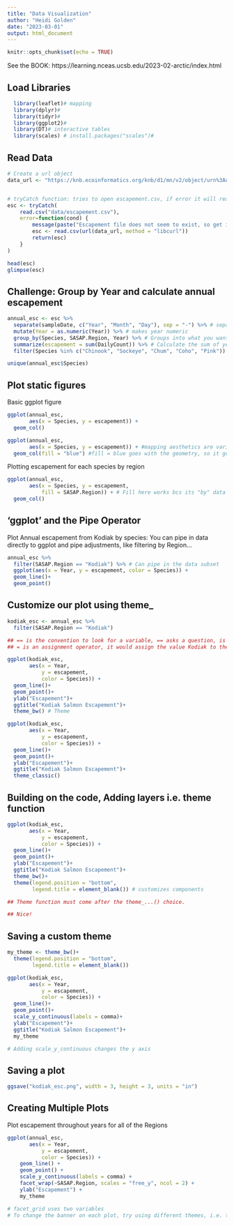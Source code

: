 ```yaml
---
title: "Data Visualization"
author: "Heidi Golden"
date: "2023-03-01"
output: html_document
---
```


```r
knitr::opts_chunk$set(echo = TRUE)
```
See the BOOK: https://learning.nceas.ucsb.edu/2023-02-arctic/index.html

## Load Libraries
```r
  library(leaflet)# mapping
  library(dplyr)#
  library(tidyr)#
  library(ggplot2)#
  library(DT)# interactive tables
  library(scales) # install.packages("scales")#
```

## Read Data

```r
# Create a url object
data_url <- "https://knb.ecoinformatics.org/knb/d1/mn/v2/object/urn%3Auuid%3Af119a05b-bbe7-4aea-93c6-85434dcb1c5e"


# tryCatch function: tries to open escapement.csv, if error it will read from data_url
esc <- tryCatch(
    read.csv("data/escapement.csv"),
    error=function(cond) {
        message(paste("Escapement file does not seem to exist, so get it from the KNB."))
        esc <- read.csv(url(data_url, method = "libcurl"))
        return(esc)
    }
)

head(esc)
glimpse(esc)
```

## Challenge: Group by Year and calculate annual escapement
```r

annual_esc <- esc %>% 
  separate(sampleDate, c("Year", "Month", "Day"), sep = "-") %>% # separates Date into columns
  mutate(Year = as.numeric(Year)) %>% # makes year numeric
  group_by(Species, SASAP.Region, Year) %>% # Groups into what you want to summarize by...
  summarize(escapement = sum(DailyCount)) %>% # Calculate the sum of yearly escapement
  filter(Species %in% c("Chinook", "Sockeye", "Chum", "Coho", "Pink")) # Choosing just salmonids

unique(annual_esc$Species)
```

## Plot static figures

Basic ggplot figure

```r
ggplot(annual_esc, 
       aes(x = Species, y = escapement)) +
  geom_col()
```


```r
ggplot(annual_esc, 
       aes(x = Species, y = escapement)) + #mapping aesthetics are variable that we are working with.
  geom_col(fill = "blue") #fill = blue goes with the geometry, so it goes here.
```

Plotting escapement for each species by region
```r
ggplot(annual_esc, 
       aes(x = Species, y = escapement, 
           fill = SASAP.Region)) + # Fill here works bcs its "by" data in the data frame.
  geom_col()
```

## 'ggplot' and the Pipe Operator

Plot Annual escapement from Kodiak by species:
You can pipe in data directly to ggplot and pipe adjustments, like filtering by Region...
```r
annual_esc %>% 
  filter(SASAP.Region == "Kodiak") %>% # Can pipe in the data subset
  ggplot(aes(x = Year, y = escapement, color = Species)) +
  geom_line()+
  geom_point()
```

## Customize our plot using theme_

```r
kodiak_esc <- annual_esc %>% 
  filter(SASAP.Region == "Kodiak") 

## == is the convention to look for a variable, == asks a question, is Region Kodiak?
## = is an assignment operator, it would assign the value Kodiak to the Region Column.

```

```r
ggplot(kodiak_esc,
       aes(x = Year,
           y = escapement,
           color = Species)) +
  geom_line()+
  geom_point()+
  ylab("Escapement")+
  ggtitle("Kodiak Salmon Escapement")+
  theme_bw() # Theme 

```


```r
ggplot(kodiak_esc,
       aes(x = Year,
           y = escapement,
           color = Species)) +
  geom_line()+
  geom_point()+
  ylab("Escapement")+
  ggtitle("Kodiak Salmon Escapement")+
  theme_classic()

```

## Building on the code, Adding layers i.e. theme function

```r
ggplot(kodiak_esc,
       aes(x = Year,
           y = escapement,
           color = Species)) +
  geom_line()+
  geom_point()+
  ylab("Escapement")+
  ggtitle("Kodiak Salmon Escapement")+
  theme_bw()+
  theme(legend.position = "bottom",
        legend.title = element_blank()) # customizes components

## Theme function must come after the theme_...() choice.

## Nice!

```

## Saving a custom theme

```r
my_theme <- theme_bw()+
  theme(legend.position = "bottom",
        legend.title = element_blank())
```

```r
ggplot(kodiak_esc,
       aes(x = Year,
           y = escapement,
           color = Species)) +
  geom_line()+
  geom_point()+
  scale_y_continuous(labels = comma)+
  ylab("Escapement")+
  ggtitle("Kodiak Salmon Escapement")+
  my_theme

# Adding scale_y_continuous changes the y axis
```

## Saving a plot

```r
ggsave("kodiak_esc.png", width = 3, height = 3, units = "in")

```

## Creating Multiple Plots
Plot escapement throughout years for all of the Regions
```r
ggplot(annual_esc, 
       aes(x = Year, 
           y = escapement, 
           color = Species)) + 
    geom_line() +
    geom_point() +
    scale_y_continuous(labels = comma) +
    facet_wrap(~SASAP.Region, scales = "free_y", ncol = 2) +
    ylab("Escapement") +
    my_theme

# facet_grid uses two variables
# To change the banner on each plot, try using different themes, i.e. theme_void or some other.

```
